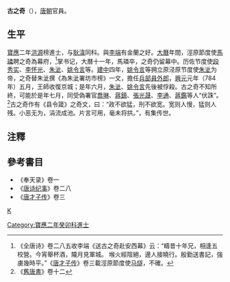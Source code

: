 '''古之奇'''（{{bd|？||784年？||}}），[[唐朝|唐朝]]官員。
== 生平 ==
[[宝应_(年号)|寶應]]二年[[洪源|洪源]]榜進士，与[[耿湋|耿湋]]同科。與[[李端|李端]]有金蘭之好。[[大曆|大曆]]年間，涇原節度使[[馬璘|馬璘]]聘之奇為幕府，<ref>《全唐诗》卷二八五收李端《送古之奇赴安西幕》云：“疇昔十年兄，相逢五校營。今宵舉杯酒，隴月見軍城。 堠火經陰絕，邊人接曉行。殷勤送書記，強虜幾時平。”《[[唐才子传|唐才子传]]》卷三載涇原節度使[[马燧|马燧]]，不確。</ref>掌书记，大曆十一年，馬璘卒，之奇仍留幕中。历佐节度使[[段秀实|段秀实]]、[[李怀光|李怀光]]、[[朱泚|朱泚]]、[[姚令言|姚令言]]等。[[建中|建中]]四年，[[姚令言|姚令言]]等拥立原泾原节度使[[朱泚|朱泚]]为帝，之奇替朱泚撰《為朱泚署坊市榜》一文，擔任[[兵部|兵部]][[員外郎|員外郎]]，[[興元|興元]]元年（784年）五月，王師收復京城；是年六月，[[朱泚|朱泚]]、[[姚令言|姚令言]]先後被俘殺。古之奇不知所終，可能於是年七月，同受偽署官[[喬琳|喬琳]]、[[蔣鎮|蔣鎮]]、[[張光晟|張光晟]]、[[李通|李通]]、[[蔣鑑|蔣鑑]]等人“伏誅”。<ref>《[[舊唐書|舊唐書]]》卷十二</ref>古之奇作有《县令箴》之奇文，曰：“政不欲猛，刑不欲宽。宽则人慢，猛则人残。小恶无为，涓流成池。片言可用，毫未将拱。”，有集传世。 

==注釋==
{{reflist}}

==參考書目==
*《奉天录》卷一
*《[[唐诗纪事|唐诗纪事]]》卷二八
*《[[唐才子传|唐才子传]]》卷三
[[category:唐朝官員|K]]
[[Category:寶應二年癸卯科進士|Category:寶應二年癸卯科進士]]